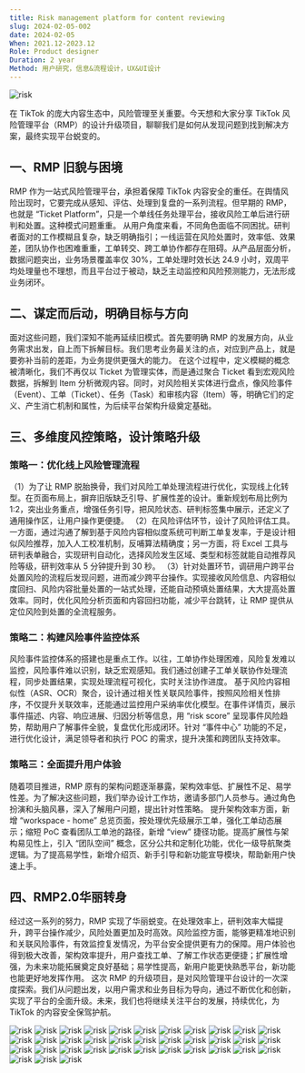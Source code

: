 ```yaml
---
title: Risk management platform for content reviewing
slug: 2024-02-05-002
date: 2024-02-05
When: 2021.12-2023.12
Role: Product designer
Duration: 2 year 
Method: 用户研究，信息&流程设计，UX&UI设计
---
```


<Image src="/risk/risk.001.png" alt="risk" className="mb-6 rounded-lg" />

在 TikTok 的庞大内容生态中，风险管理至关重要。今天想和大家分享 TikTok 风险管理平台（RMP）的设计升级项目，聊聊我们是如何从发现问题到找到解决方案，最终实现平台蜕变的。

## 一、RMP 旧貌与困境
RMP 作为一站式风险管理平台，承担着保障 TikTok 内容安全的重任。在舆情风险出现时，它要完成从感知、评估、处理到复盘的一系列流程。但早期的 RMP，也就是 “Ticket Platform”，只是一个单线任务处理平台，接收风险工单后进行研判和处置。这种模式问题重重。
从用户角度来看，不同角色面临不同困扰。研判者面对的工作模糊且复杂，缺乏明确指引；一线运营在风险处置时，效率低、效果差，团队协作也困难重重，工单转交、跨工单协作都存在阻碍。从产品层面分析，数据问题突出，业务场景覆盖率仅 30%，工单处理时效长达 24.9 小时，双周平均处理量也不理想，而且平台过于被动，缺乏主动监控和风险预测能力，无法形成业务闭环。

## 二、谋定而后动，明确目标与方向
面对这些问题，我们深知不能再延续旧模式。首先要明确 RMP 的发展方向，从业务需求出发，自上而下拆解目标。我们思考业务最关注的点，对应到产品上，就是要弥补当前的差距，为业务提供更强大的能力。
在这个过程中，定义模糊的概念被清晰化，我们不再仅以 Ticket 为管理实体，而是通过聚合 Ticket 看到宏观风险数据，拆解到 Item 分析微观内容。同时，对风险相关实体进行盘点，像风险事件（Event）、工单（Ticket）、任务（Task）和审核内容（Item）等，明确它们的定义、产生消亡机制和属性，为后续平台架构升级奠定基础。

## 三、多维度风控策略，设计策略升级

### 策略一：优化线上风险管理流程
（1）为了让 RMP 脱胎换骨，我们对风险工单处理流程进行优化，实现线上化转型。在页面布局上，摒弃旧版缺乏引导、扩展性差的设计。重新规划布局比例为 1:2，突出业务重点，增强任务引导，把风险状态、研判标签集中展示，还定义了通用操作区，让用户操作更便捷。
（2）在风险评估环节，设计了风险评估工具。一方面，通过沟通了解到基于风险内容相似度系统可判断工单复发率，于是设计相似风险推荐，加入人工校准机制，反哺算法精确度；另一方面，将 Excel 工具与研判表单融合，实现研判自动化，选择风险发生区域、类型和标签就能自动推荐风险等级，研判效率从 5 分钟提升到 30 秒。
（3）针对处置环节，调研用户跨平台处置风险的流程后发现问题，进而减少跨平台操作。实现接收风险信息、内容相似度回扫、风险内容批量处置的一站式处理，还能自动预填处置结果，大大提高处置效率。同时，优化风险分析页面和内容回扫功能，减少平台跳转，让 RMP 提供从定位风险到处置的全流程服务。

### 策略二：构建风险事件监控体系
风险事件监控体系的搭建也是重点工作。以往，工单协作处理困难，风险复发难以监控，风险事件难以识别，缺乏宏观感知。我们通过创建子工单关联协作处理流程，同步处置结果，实现处理流程可视化，实时关注协作进度。
基于风险内容相似性（ASR、OCR）聚合，设计通过相关性关联风险事件，按照风险相关性排序，不仅提升关联效率，还能通过监控用户采纳率优化模型。在事件详情页，展示事件描述、内容、响应进展、归因分析等信息，用 “risk score” 呈现事件风险趋势，帮助用户了解事件全貌，复盘优化形成闭环。针对 “事件中心” 功能的不足，进行优化设计，满足领导者和执行 POC 的需求，提升决策和跨团队支持效率。

### 策略三：全面提升用户体验
随着项目推进，RMP 原有的架构问题逐渐暴露，架构效率低、扩展性不足、易学性差。为了解决这些问题，我们举办设计工作坊，邀请多部门人员参与。通过角色扮演和头脑风暴，深入了解用户问题，提出针对性策略。
提升架构效率方面，新增 “workspace - home” 总览页面，按处理优先级展示工单，强化工单动态展示；缩短 PoC 查看团队工单池的路径，新增 “view” 捷径功能。提高扩展性与架构易见性上，引入 “团队空间” 概念，区分公共和定制化功能，优化一级导航聚类逻辑。为了提高易学性，新增介绍页、新手引导和新功能宣导模块，帮助新用户快速上手。

## 四、RMP2.0华丽转身
经过这一系列的努力，RMP 实现了华丽蜕变。在处理效率上，研判效率大幅提升，跨平台操作减少，风险处置更加及时高效。风险监控方面，能够更精准地识别和关联风险事件，有效监控复发情况，为平台安全提供更有力的保障。用户体验也得到极大改善，架构效率提升，用户查找工单、了解工作状态更便捷；扩展性增强，为未来功能拓展奠定良好基础；易学性提高，新用户能更快熟悉平台，新功能也能更好地发挥作用。
这次 RMP 的升级项目，是对风险管理平台设计的一次深度探索。我们从问题出发，以用户需求和业务目标为导向，通过不断优化和创新，实现了平台的全面升级。未来，我们也将继续关注平台的发展，持续优化，为 TikTok 的内容安全保驾护航。

<Image src="/risk/risk.002.png" alt="risk" className="mb-3 rounded-lg" />
<Image src="/risk/risk.003.png" alt="risk" className="mb-3 rounded-lg" />
<Image src="/risk/risk.004.png" alt="risk" className="mb-3 rounded-lg" />
<Image src="/risk/risk.005.png" alt="risk" className="mb-3 rounded-lg" />
<Image src="/risk/risk.006.png" alt="risk" className="mb-3 rounded-lg" />
<Image src="/risk/risk.007.png" alt="risk" className="mb-3 rounded-lg" />
<Image src="/risk/risk.008.png" alt="risk" className="mb-3 rounded-lg" />
<Image src="/risk/risk.009.png" alt="risk" className="mb-3 rounded-lg" />
<Image src="/risk/risk.010.png" alt="risk" className="mb-3 rounded-lg" />
<Image src="/risk/risk.011.png" alt="risk" className="mb-3 rounded-lg" />
<Image src="/risk/risk.012.png" alt="risk" className="mb-3 rounded-lg" />
<Image src="/risk/risk.013.png" alt="risk" className="mb-3 rounded-lg" />
<Image src="/risk/risk.014.png" alt="risk" className="mb-3 rounded-lg" />
<Image src="/risk/risk.015.png" alt="risk" className="mb-3 rounded-lg" />
<Image src="/risk/risk.016.png" alt="risk" className="mb-3 rounded-lg" />
<Image src="/risk/risk.017.png" alt="risk" className="mb-3 rounded-lg" />
<Image src="/risk/risk.018.png" alt="risk" className="mb-3 rounded-lg" />
<Image src="/risk/risk.019.png" alt="risk" className="mb-3 rounded-lg" />
<Image src="/risk/risk.020.png" alt="risk" className="mb-3 rounded-lg" />
<Image src="/risk/risk.021.png" alt="risk" className="mb-3 rounded-lg" />
<Image src="/risk/risk.022.png" alt="risk" className="mb-3 rounded-lg" />
<Image src="/risk/risk.023.png" alt="risk" className="mb-3 rounded-lg" />
<Image src="/risk/risk.024.png" alt="risk" className="mb-3 rounded-lg" />
<Image src="/risk/risk.025.png" alt="risk" className="mb-3 rounded-lg" />
<Image src="/risk/risk.026.png" alt="risk" className="mb-3 rounded-lg" />
<Image src="/risk/risk.027.png" alt="risk" className="mb-3 rounded-lg" />
<Image src="/risk/risk.028.png" alt="risk" className="mb-3 rounded-lg" />
<Image src="/risk/risk.029.png" alt="risk" className="mb-3 rounded-lg" />
<Image src="/risk/risk.030.png" alt="risk" className="mb-3 rounded-lg" />
<Image src="/risk/risk.031.png" alt="risk" className="mb-3 rounded-lg" />
<Image src="/risk/risk.032.png" alt="risk" className="mb-3 rounded-lg" />
<Image src="/risk/risk.033.png" alt="risk" className="mb-3 rounded-lg" />
<Image src="/risk/risk.034.png" alt="risk" className="mb-3 rounded-lg" />
<Image src="/risk/risk.035.png" alt="risk" className="mb-3 rounded-lg" />
<Image src="/risk/risk.036.png" alt="risk" className="mb-3 rounded-lg" />
<Image src="/risk/risk.037.png" alt="risk" className="mb-3 rounded-lg" />


